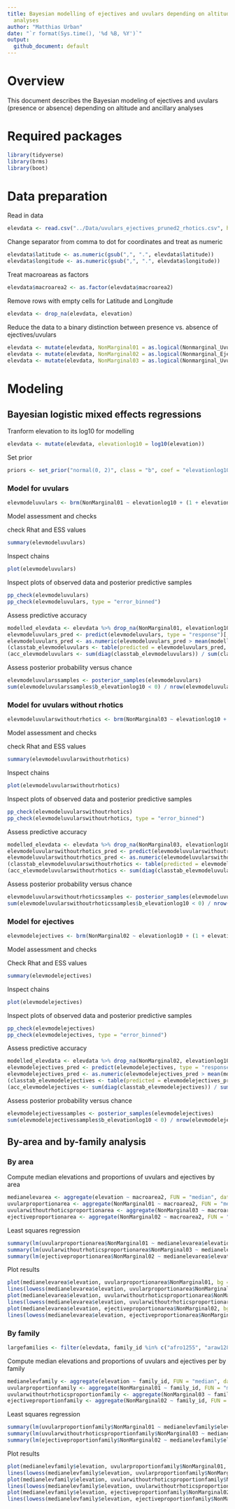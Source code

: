 ---
title: Bayesian modelling of ejectives and uvulars depending on altitude and ancillary
  analyses
author: "Matthias Urban"
date: "`r format(Sys.time(), '%d %B, %Y')`"
output:
  github_document: default
---
# Overview

This document describes the Bayesian modeling of ejectives and uvulars (presence or absence) depending on altitude and ancillary analyses

# Required packages

```{r message=FALSE, warning=FALSE}
library(tidyverse)
library(brms)
library(boot)
```

# Data preparation

Read in data

```{r}
elevdata <- read.csv("../Data/uvulars_ejectives_pruned2_rhotics.csv", header = T)
```

Change separator from comma to dot for coordinates and treat as numeric

```{r}
elevdata$latitude <- as.numeric(gsub(",", ".", elevdata$latitude))
elevdata$longitude <- as.numeric(gsub(",", ".", elevdata$longitude))
```

Treat macroareas as factors

```{r}
elevdata$macroarea2 <- as.factor(elevdata$macroarea2)
```

Remove rows with empty cells for Latitude and Longitude

```{r}
elevdata <- drop_na(elevdata, elevation)
```

Reduce the data to a binary distinction between presence vs. absence of ejectives/uvulars

```{r}
elevdata <- mutate(elevdata, NonMarginal01 = as.logical(Nonmarginal_Uvular), NonMarginal01 = as.numeric(NonMarginal01))
elevdata <- mutate(elevdata, NonMarginal02 = as.logical(Nonmarginal_Ejective), NonMarginal02 = as.numeric(NonMarginal02))
elevdata <- mutate(elevdata, NonMarginal03 = as.logical(Nonmarginal_Uvular_no_rhotics), NonMarginal03 = as.numeric(NonMarginal03))
```

# Modeling


## Bayesian logistic mixed effects regressions

Tranform elevation to its log10 for modelling
```{r, warning=FALSE}
elevdata <- mutate(elevdata, elevationlog10 = log10(elevation))
```

Set prior
```{r}
priors <- set_prior("normal(0, 2)", class = "b", coef = "elevationlog10")
```

### Model for uvulars
```{r, warning=FALSE, results='hide', cache=TRUE}
elevmodeluvulars <- brm(NonMarginal01 ~ elevationlog10 + (1 + elevationlog10 | macroarea2) + (1 | family_id), family = "bernoulli", data = elevdata, seed = 31011, warmup = 6000, iter = 8000, chains = 4, prior = priors, control = list(adapt_delta = 0.999, max_treedepth = 20))
```

Model assessment and checks

check Rhat and ESS values
```{r}
summary(elevmodeluvulars)
```
Inspect chains
```{r}
plot(elevmodeluvulars)
```

Inspect plots of observed data and posterior predictive samples
```{r}
pp_check(elevmodeluvulars)
pp_check(elevmodeluvulars, type = "error_binned")
```

Assess predictive accuracy
```{r}
modelled_elevdata <- elevdata %>% drop_na(NonMarginal01, elevationlog10, macroarea2, family_id)
elevmodeluvulars_pred <- predict(elevmodeluvulars, type = "response")[, "Estimate"]
elevmodeluvulars_pred <- as.numeric(elevmodeluvulars_pred > mean(modelled_elevdata$NonMarginal01))
(classtab_elevmodeluvulars <- table(predicted = elevmodeluvulars_pred, observed = modelled_elevdata$NonMarginal01))
(acc_elevmodeluvulars <- sum(diag(classtab_elevmodeluvulars)) / sum(classtab_elevmodeluvulars))
```

Assess posterior probability versus chance
```{r}
elevmodeluvularssamples <- posterior_samples(elevmodeluvulars)
sum(elevmodeluvularssamples$b_elevationlog10 < 0) / nrow(elevmodeluvularssamples)
```

### Model for uvulars without rhotics
```{r, warning=FALSE, results='hide', cache=TRUE}
elevmodeluvularswithoutrhotics <- brm(NonMarginal03 ~ elevationlog10 + (1 + elevationlog10 | macroarea2) + (1 | family_id), family = "bernoulli", data = elevdata, seed = 31011, warmup = 6000, iter = 8000, chains = 4, prior = priors, control = list(adapt_delta = 0.999, max_treedepth = 20))
```

Model assessment and checks

check Rhat and ESS values

```{r}
summary(elevmodeluvularswithoutrhotics)
```

Inspect chains
```{r}
plot(elevmodeluvularswithoutrhotics)
```

Inspect plots of observed data and posterior predictive samples
```{r}
pp_check(elevmodeluvularswithoutrhotics)
pp_check(elevmodeluvularswithoutrhotics, type = "error_binned")
```

Assess predictive accuracy
```{r}
modelled_elevdata <- elevdata %>% drop_na(NonMarginal03, elevationlog10, macroarea2, family_id)
elevmodeluvularswithoutrhotics_pred <- predict(elevmodeluvularswithoutrhotics, type = "response")[, "Estimate"]
elevmodeluvularswithoutrhotics_pred <- as.numeric(elevmodeluvularswithoutrhotics_pred > mean(modelled_elevdata$NonMarginal03))
(classtab_elevmodeluvularswithoutrhotics <- table(predicted = elevmodeluvularswithoutrhotics_pred, observed = modelled_elevdata$NonMarginal03))
(acc_elevmodeluvularswithoutrhotics <- sum(diag(classtab_elevmodeluvularswithoutrhotics)) / sum(classtab_elevmodeluvularswithoutrhotics))
```

Assess posterior probability versus chance
```{r}
elevmodeluvularswithoutrhoticssamples <- posterior_samples(elevmodeluvularswithoutrhotics)
sum(elevmodeluvularswithoutrhoticssamples$b_elevationlog10 < 0) / nrow(elevmodeluvularswithoutrhoticssamples)
```

### Model for ejectives
```{r, warning=FALSE, results='hide', cache=TRUE}
elevmodelejectives <- brm(NonMarginal02 ~ elevationlog10 + (1 + elevationlog10 | macroarea2) + (1 | family_id), family = "bernoulli", data = elevdata, seed = 31011, warmup = 6000, iter = 8000, chains = 4, prior = priors, control = list(adapt_delta = 0.999, max_treedepth = 20))
```

Model assessment and checks

Check Rhat and ESS values
```{r}
summary(elevmodelejectives)
```

Inspect chains
```{r}
plot(elevmodelejectives)
```

Inspect plots of observed data and posterior predictive samples
```{r}
pp_check(elevmodelejectives)
pp_check(elevmodelejectives, type = "error_binned")
```

Assess predictive accuracy
```{r}
modelled_elevdata <- elevdata %>% drop_na(NonMarginal02, elevationlog10, macroarea2, family_id)
elevmodelejectives_pred <- predict(elevmodelejectives, type = "response")[, "Estimate"]
elevmodelejectives_pred <- as.numeric(elevmodelejectives_pred > mean(modelled_elevdata$NonMarginal02))
(classtab_elevmodelejectives <- table(predicted = elevmodelejectives_pred, observed = modelled_elevdata$NonMarginal02))
(acc_elevmodelejectives <- sum(diag(classtab_elevmodelejectives)) / sum(classtab_elevmodelejectives))
```

Assess posterior probability versus chance
```{r}
elevmodelejectivessamples <- posterior_samples(elevmodelejectives)
sum(elevmodelejectivessamples$b_elevationlog10 < 0) / nrow(elevmodelejectivessamples)
```

## By-area and by-family analysis

### By area
Compute median elevations and proportions of uvulars and ejectives by area
```{r}
medianelevarea <- aggregate(elevation ~ macroarea2, FUN = "median", data = elevdata)
uvularproportionarea <- aggregate(NonMarginal01 ~ macroarea2, FUN = "mean", data = elevdata)
uvularwithoutrhoticsproportionarea <- aggregate(NonMarginal03 ~ macroarea2, FUN = "mean", data = elevdata)
ejectiveproportionarea <- aggregate(NonMarginal02 ~ macroarea2, FUN = "mean", data = elevdata)
```

Least squares regression
```{r}
summary(lm(uvularproportionarea$NonMarginal01 ~ medianelevarea$elevation))
summary(lm(uvularwithoutrhoticsproportionarea$NonMarginal03 ~ medianelevarea$elevation))
summary(lm(ejectiveproportionarea$NonMarginal02 ~ medianelevarea$elevation))
```

Plot results
```{r}
plot(medianelevarea$elevation, uvularproportionarea$NonMarginal01, bg = "black", pch = 21, xlab = "Median elevation per area", ylab = "Proportion Uvulars")
lines(lowess(medianelevarea$elevation, uvularproportionarea$NonMarginal01, f = 10, iter = 10))
plot(medianelevarea$elevation, uvularwithoutrhoticsproportionarea$NonMarginal03, bg = "black", pch = 21, xlab = "Median elevation per area", ylab = "Proportion Uvulars without Rhotics")
lines(lowess(medianelevarea$elevation, uvularwithoutrhoticsproportionarea$NonMarginal03, f = 10, iter = 10))
plot(medianelevarea$elevation, ejectiveproportionarea$NonMarginal02, bg = "black", pch = 21, xlab = "Median elevation per area", ylab = "Proportion Ejectives")
lines(lowess(medianelevarea$elevation, ejectiveproportionarea$NonMarginal02, f = 10, iter = 10))
```

### By family

```{r}
largefamilies <- filter(elevdata, family_id %in% c("afro1255", "araw1281", "atha1245", "atla1278", "aust1307", "cari1283", "gong1255", "mand1469", "maya1287", "mong1329", "nakh1245", "otom1299", "sali1255", "sino1245", "taik1256", "tupi1275", "turk1311", "ural1272"))
```

Compute median elevations and proportions of uvulars and ejectives per by family
```{r}
medianelevfamily <- aggregate(elevation ~ family_id, FUN = "median", data = largefamilies)
uvularproportionfamily <- aggregate(NonMarginal01 ~ family_id, FUN = "mean", data = largefamilies)
uvularwithoutrhoticsproportionfamily <- aggregate(NonMarginal03 ~ family_id, FUN = "mean", data = largefamilies)
ejectiveproportionfamily <- aggregate(NonMarginal02 ~ family_id, FUN = "mean", data = largefamilies)
```

Least squares regression
```{r}
summary(lm(uvularproportionfamily$NonMarginal01 ~ medianelevfamily$elevation))
summary(lm(uvularwithoutrhoticsproportionfamily$NonMarginal03 ~ medianelevfamily$elevation))
summary(lm(ejectiveproportionfamily$NonMarginal02 ~ medianelevfamily$elevation))
```

Plot results
```{r}
plot(medianelevfamily$elevation, uvularproportionfamily$NonMarginal01, bg = "black", pch = 21, xlab = "Median elevation per family", ylab = "Proportion Uvulars")
lines(lowess(medianelevfamily$elevation, uvularproportionfamily$NonMarginal01, f = 10, iter = 10))
plot(medianelevfamily$elevation, uvularwithoutrhoticsproportionfamily$NonMarginal03, bg = "black", pch = 21, xlab = "Median elevation per family", ylab = "Proportion Uvulars without Rhotics")
lines(lowess(medianelevfamily$elevation, uvularwithoutrhoticsproportionfamily$NonMarginal03, f = 10, iter = 10))
plot(medianelevfamily$elevation, ejectiveproportionfamily$NonMarginal02, bg = "black", pch = 21, xlab = "Median elevation per family", ylab = "Proportion Ejectives")
lines(lowess(medianelevfamily$elevation, ejectiveproportionfamily$NonMarginal02, f = 10, iter = 10))
```
